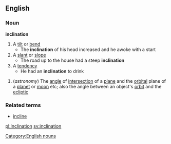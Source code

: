 ==English==
===Noun===
'''inclination'''
#A [[tilt]] or [[bend]]
#* The '''inclination''' of his head increased and he awoke with a start
#A [[slant]] or [[slope]]
#* The road up to the house had a steep '''inclination'''
#A [[tendency]]
#* He had an '''inclination''' to drink
{{wikipedia}}
#(''astronomy'') The [[angle]] of [[intersection]] of a [[plane]] and the [[orbital]] plane of a [[planet]] or [[moon]] etc; also the angle between an object's [[orbit]] and the [[ecliptic]]
[[Category:English nouns]]
===Related terms===
*[[incline]]

[[pl:Inclination]]
[[sv:inclination]]